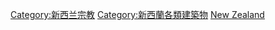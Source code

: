 {{Commons category|Religious buildings in New Zealand}}

[[Category:新西兰宗教|Category:新西兰宗教]]
[[Category:新西蘭各類建築物|Category:新西蘭各類建築物]]
[[Category:大洋洲各國宗教場所|New Zealand]]